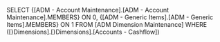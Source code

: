 SELECT {[ADM - Account Maintenance].[ADM - Account Maintenance].MEMBERS} ON 0, {[ADM - Generic Items].[ADM - Generic Items].MEMBERS} ON 1 FROM [ADM Dimension Maintenance] WHERE ([}Dimensions].[}Dimensions].[Accounts - Cashflow])